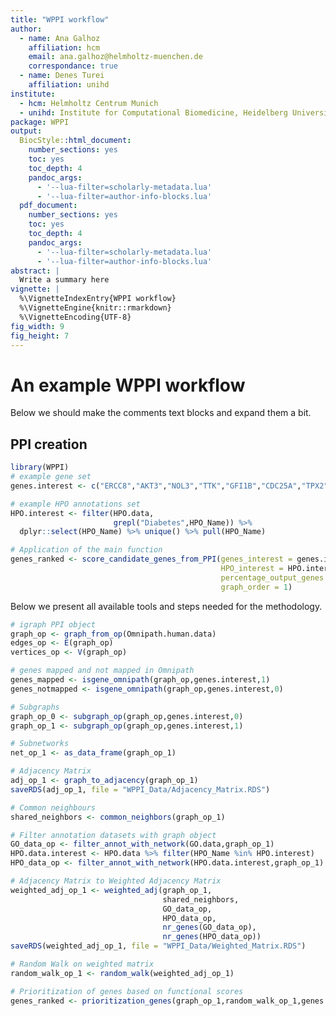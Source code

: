 ```yaml
---
title: "WPPI workflow"
author:
  - name: Ana Galhoz
    affiliation: hcm
    email: ana.galhoz@helmholtz-muenchen.de
    correspondance: true
  - name: Denes Turei
    affiliation: unihd
institute:
  - hcm: Helmholtz Centrum Munich
  - unihd: Institute for Computational Biomedicine, Heidelberg University
package: WPPI
output:
  BiocStyle::html_document:
    number_sections: yes
    toc: yes
    toc_depth: 4
    pandoc_args:
      - '--lua-filter=scholarly-metadata.lua'
      - '--lua-filter=author-info-blocks.lua'
  pdf_document:
    number_sections: yes
    toc: yes
    toc_depth: 4
    pandoc_args:
      - '--lua-filter=scholarly-metadata.lua'
      - '--lua-filter=author-info-blocks.lua'
abstract: |
  Write a summary here
vignette: |
  %\VignetteIndexEntry{WPPI workflow}
  %\VignetteEngine{knitr::rmarkdown}
  %\VignetteEncoding{UTF-8}
fig_width: 9
fig_height: 7
---
```


# An example WPPI workflow

Below we should make the comments text blocks and expand them a bit.

## PPI creation

```r
library(WPPI)
# example gene set
genes.interest <- c("ERCC8","AKT3","NOL3","TTK","GFI1B","CDC25A","TPX2","SHE")

# example HPO annotations set 
HPO.interest <- filter(HPO.data,
                       grepl("Diabetes",HPO_Name)) %>%
  dplyr::select(HPO_Name) %>% unique() %>% pull(HPO_Name)

# Application of the main function
genes_ranked <- score_candidate_genes_from_PPI(genes_interest = genes.interest,
                                               HPO_interest = HPO.interest,
                                               percentage_output_genes = 10,
                                               graph_order = 1)
```

Below we present all available tools and steps needed for the methodology.

```r

# igraph PPI object
graph_op <- graph_from_op(Omnipath.human.data)
edges_op <- E(graph_op)
vertices_op <- V(graph_op)

# genes mapped and not mapped in Omnipath 
genes_mapped <- isgene_omnipath(graph_op,genes.interest,1)
genes_notmapped <- isgene_omnipath(graph_op,genes.interest,0)

# Subgraphs
graph_op_0 <- subgraph_op(graph_op,genes.interest,0)
graph_op_1 <- subgraph_op(graph_op,genes.interest,1)

# Subnetworks 
net_op_1 <- as_data_frame(graph_op_1)

# Adjacency Matrix
adj_op_1 <- graph_to_adjacency(graph_op_1)
saveRDS(adj_op_1, file = "WPPI_Data/Adjacency_Matrix.RDS")

# Common neighbours
shared_neighbors <- common_neighbors(graph_op_1)

# Filter annotation datasets with graph object
GO_data_op <- filter_annot_with_network(GO.data,graph_op_1)
HPO.data.interest <- HPO.data %>% filter(HPO_Name %in% HPO.interest)
HPO_data_op <- filter_annot_with_network(HPO.data.interest,graph_op_1)

# Adjacency Matrix to Weighted Adjacency Matrix
weighted_adj_op_1 <- weighted_adj(graph_op_1,
                                  shared_neighbors,
                                  GO_data_op,
                                  HPO_data_op,
                                  nr_genes(GO_data_op),
                                  nr_genes(HPO_data_op))
saveRDS(weighted_adj_op_1, file = "WPPI_Data/Weighted_Matrix.RDS")

# Random Walk on weighted matrix
random_walk_op_1 <- random_walk(weighted_adj_op_1)

# Prioritization of genes based on functional scores 
genes_ranked <- prioritization_genes(graph_op_1,random_walk_op_1,genes.interest)
```
